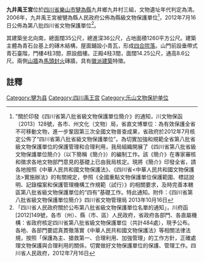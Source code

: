 {{msg:四川省文物保護單位
|名稱 = 九井禹王宮
|編號 = 216
|圖片 = 
|級別 = S8
|分類 = 
|時代 = [[清代|清代]]
|地点 = [[四川省|四川省]][[樂山市|樂山市]][[犍為縣|犍為縣]]
|坐標 =
|登錄 = 2012年7月16日
}}
'''九井禹王宮'''位於[[四川省|四川省]][[樂山市|樂山市]][[犍為縣|犍為縣]]九井鄉九井村三組，文物遺址年代判定為清。2006年，九井禹王宮被犍為縣人民政府公佈為縣級文物保護單位<ref>"關於印發《四川省第八批省級文物保護單位簡介》的通知，川文物保函〔2013〕128號，各市、州文化（文物）局，省直文博單位：為有效保護全省不可移動文物，進一步鞏固第三次全國文物普查成果，省政府於2012年7月核定公佈了“四川省第八批省級文物保護單位”。為切實加強和規範全省第八批省級文物保護單位的保護管理和合理利用，我局組織開展了《四川省第八批省級文物保護單位簡介》（以下簡稱《簡介》）的編制工作。該《簡介》在專家審核和徵求各地文物部門意見的基礎上已由我局核定。現將《簡介》印發全省，請各地按照《中華人民共和國文物保護法》、《四川省<中華人民共和國文物保護法>實施辦法》的有關規定，參照《全國重點文物保護單位保護範圍、標誌說明、記錄檔案和保護管理機構工作規範（試行）》的相關要求，及時完善本轄區第八批省級文物保護單位的“四有”基礎工作。特此通知。附件：《四川省第八批省級文物保護單位簡介》四川省文物管理局  2013年10月16日</ref>，2012年7月16日公佈為第八批四川省文物保護單位<ref>「四川省人民政府關於公布第八批省級文物保護單位名單的通知」，川府函[2012]149號，各市（州）、縣（市、區）人民政府，省政府各部門、各直屬機構：省政府核定四川省第八批省級文物保護單位（共計484處），現予公布。各地、各部門要認真貫徹落實《中華人民共和國文物保護法》等相關法律法規，按照「保護為主、搶救第一、合理利用、加強管理」的工作方針，正確處理文物保護與合理利用的關係，切實做好文物保護單位的保護、管理工作。四川省人民政府，2012年7月16日</ref>。

其建築坐北向南，總面闊35公尺，總進深36公尺，占地面積1260平方公尺。建築主體為青石台基上的磚木結構，屋面鋪設小青瓦，形成[[四合院|四合院落]]。山門前設垂帶式青石臺階，門樓4柱3間，原設戲樓。正殿4柱3間，面闊14.25公尺，通高8.6公尺。兩側[[山牆|山牆]]為[[馬頭牆|馬頭封火]]磚牆，具有[[徽派建築|徽派建築]]特徵。

==註釋==
{{reflist}}
{{文物保護單位小作品}}

[[Category:犍为县|Category:犍为县]]
[[Category:四川禹王宫|Category:四川禹王宫]]
[[Category:乐山文物保护单位|Category:乐山文物保护单位]]